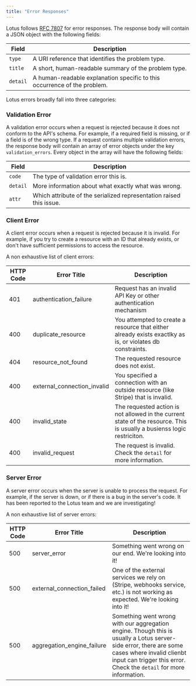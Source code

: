 ```yaml
---
title: "Error Responses"
---
```


Lotus follows [RFC 7807](https://tools.ietf.org/html/rfc7807) for error responses. The response body will contain a JSON object with the following fields:

| Field    | Description                                                              |
| -------- | ------------------------------------------------------------------------ |
| `type`   | A URI reference that identifies the problem type.                        |
| `title`  | A short, human-readable summary of the problem type.                     |
| `detail` | A human-readable explanation specific to this occurrence of the problem. |

Lotus errors broadly fall into three categories:

### Validation Error

A validation error occurs when a request is rejected because it does not conform to the API's schema. For example, if a required field is missing, or if a field is of the wrong type. If a request contains multiple validation errors, the response body will contain an array of error objects under the key `validation_errors`. Every object in the array will have the following fields:

| Field    | Description                                                         |
| -------- | ------------------------------------------------------------------- |
| `code`   | The type of validation error this is.                               |
| `detail` | More information about what exactly what was wrong.                 |
| `attr`   | Which attribute of the serialized representation raised this issue. |

### Client Error

A client error occurs when a request is rejected because it is invalid. For example, if you try to create a resource with an ID that already exists, or don't have sufficient permissions to access the resource.

A non exhaustive list of client errors:

| HTTP Code | Error Title                 | Description                                                                                                             |
| --------- | --------------------------- | ----------------------------------------------------------------------------------------------------------------------- |
| 401       | authentication_failure      | Request has an invalid API Key or other authentication mechanism                                                        |
| 400       | duplicate_resource          | You attempted to create a resource that either already exists exactlky as is, or violates db constraints.               |
| 404       | resource_not_found          | The requested resource does not exist.                                                                                  |
| 400       | external_connection_invalid | You specified a connection with an outside resource (like Stripe) that is invalid.                                      |
| 400       | invalid_state               | The requested action is not allowed in the current state of the resource. This is usually a busienss logic restriciton. |
| 400       | invalid_request             | The request is invalid. Check the `detail` for more information.                                                        |

### Server Error

A server error occurs when the server is unable to process the request. For example, if the server is down, or if there is a bug in the server's code. It has been reported to the Lotus team and we are investigating!

A non exhaustive list of server errors:

| HTTP Code | Error Title                | Description                                                                                                                                                                                                           |
| --------- | -------------------------- | --------------------------------------------------------------------------------------------------------------------------------------------------------------------------------------------------------------------- |
| 500       | server_error               | Something went wrong on our end. We're looking into it!                                                                                                                                                               |
| 500       | external_connection_failed | One of the external services we rely on (Stripe, webhooks service, etc.) is not working as expected. We're looking into it!                                                                                           |
| 500       | aggregation_engine_failure | Something went wrong with our aggregation engine. Though this is usually a Lotus server-side error, there are some cases where invalid clienbt input can trigger this error. Check the `detail` for more information. |
